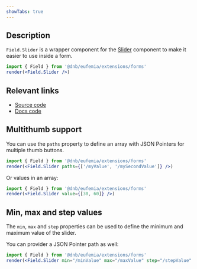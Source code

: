 ```yaml
---
showTabs: true
---
```


## Description

`Field.Slider` is a wrapper component for the [Slider](/uilib/components/slider/) component to make it easier to use inside a form.

```jsx
import { Field } from '@dnb/eufemia/extensions/forms'
render(<Field.Slider />)
```

## Relevant links

- [Source code](https://github.com/dnbexperience/eufemia/tree/main/packages/dnb-eufemia/src/extensions/forms/Field/Slider)
- [Docs code](https://github.com/dnbexperience/eufemia/tree/main/packages/dnb-design-system-portal/src/docs/uilib/extensions/forms/feature-fields/more-fields/Slider)

## Multithumb support

You can use the `paths` property to define an array with JSON Pointers for multiple thumb buttons.

```jsx
import { Field } from '@dnb/eufemia/extensions/forms'
render(<Field.Slider paths={['/myValue', '/mySecondValue']} />)
```

Or values in an array:

```jsx
import { Field } from '@dnb/eufemia/extensions/forms'
render(<Field.Slider value={[30, 60]} />)
```

## Min, max and step values

The `min`, `max` and `step` properties can be used to define the minimum and maximum value of the slider.

You can provider a JSON Pointer path as well:

```jsx
import { Field } from '@dnb/eufemia/extensions/forms'
render(<Field.Slider min="/minValue" max="/maxValue" step="/stepValue" />)
```
